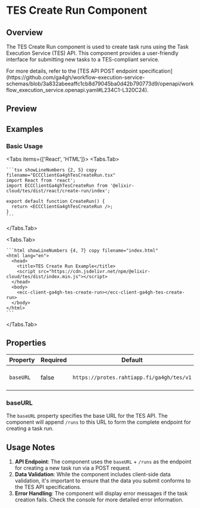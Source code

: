 
# TES Create Run Component

<ComponentName
  tagName='ecc-client-ga4gh-tes-create-run'
  reactTagName='ECCClientGa4ghTesCreateRun'
  version='0.1.1'
  beta
/>

## Overview

The TES Create Run component is used to create task runs using the Task Execution Service (TES) API. This component provides a user-friendly interface for submitting new tasks to a TES-compliant service.

<Callout type='info'>
  <div className='text-sm'>
    For more details, refer to the [TES API POST endpoint
    specification](https://github.com/ga4gh/workflow-execution-service-schemas/blob/3a832abeeaffc1cb8d79045ba0d42b790773d9/openapi/workflow_execution_service.openapi.yaml#L234C1-L320C24).
  </div>
</Callout>

## Preview

<CreateRun />

## Examples

### Basic Usage

<Tabs items={['React', 'HTML']}>
  <Tabs.Tab>

    ```tsx showLineNumbers {2, 5} copy filename="ECCClientGa4ghTesCreateRun.tsx"
    import React from 'react';
    import ECCClientGa4ghTesCreateRun from '@elixir-cloud/tes/dist/react/create-run/index';

    export default function CreateRun() {
      return <ECCClientGa4ghTesCreateRun />;
    }
    ```

  </Tabs.Tab>
  
  <Tabs.Tab>

    ```html showLineNumbers {4, 7} copy filename="index.html"
    <html lang="en">
      <head>
        <title>TES Create Run Example</title>
        <script src="https://cdn.jsdelivr.net/npm/@elixir-cloud/tes/dist/index.min.js"></script>
      </head>
      <body>
        <ecc-client-ga4gh-tes-create-run></ecc-client-ga4gh-tes-create-run>
      </body>
    </html>
    ```

  </Tabs.Tab>
</Tabs>

## Properties

| Property  | Required | Default                                   | Type     | Description              |
| --------- | -------- | ----------------------------------------- | -------- | ------------------------ |
| `baseURL` | false    | `https://protes.rahtiapp.fi/ga4gh/tes/v1` | `String` | Base URL for the TES API |

### baseURL

The `baseURL` property specifies the base URL for the TES API. The component will append `/runs` to this URL to form the complete endpoint for creating a task run.

## Usage Notes

1. **API Endpoint**: The component uses the `baseURL` + `/runs` as the endpoint for creating a new task run via a POST request.
2. **Data Validation**: While the component includes client-side data validation, it's important to ensure that the data you submit conforms to the TES API specifications.
3. **Error Handling**: The component will display error messages if the task creation fails. Check the console for more detailed error information.
